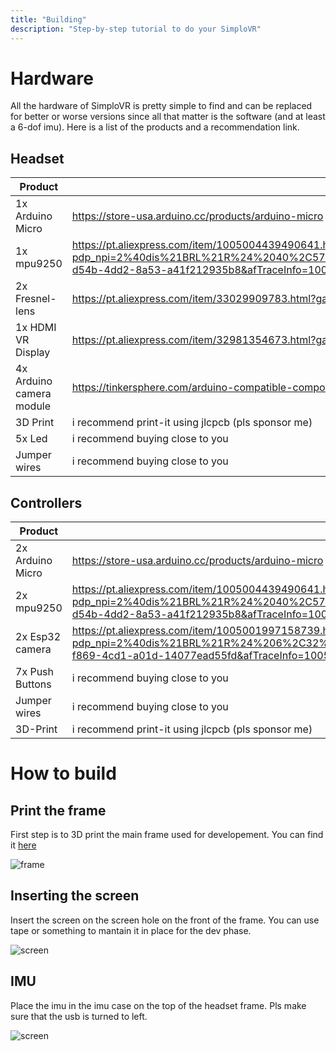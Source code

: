 ---
title: "Building"
description: "Step-by-step tutorial to do your SimploVR"
---

# Hardware

All the hardware of SimploVR is pretty simple to find and can be replaced for better or worse versions since all that matter is the software (and at least a 6-dof imu). Here is a list of the products and a recommendation link.

## Headset

| Product         | Supplier/Link                         |
| --------------- | ------------------------------------- |
| 1x Arduino Micro | https://store-usa.arduino.cc/products/arduino-micro |
| 1x mpu9250 | https://pt.aliexpress.com/item/1005004439490641.html?pdp_npi=2%40dis%21BRL%21R%24%2040%2C57%21R%24%2038%2C94%21%21%21%21%21%402101d1b616734837560467175eee53%2112000029185573027%21btf&_t=pvid%3A3bc2cc48-d54b-4dd2-8a53-a41f212935b8&afTraceInfo=1005004439490641__pc__pcBridgePPC__xxxxxx__1673483756&spm=a2g0o.ppclist.product.mainProduct&gatewayAdapt=glo2bra |
| 2x Fresnel-lens | https://pt.aliexpress.com/item/33029909783.html?gatewayAdapt=glo2bra |
| 1x HDMI VR Display | https://pt.aliexpress.com/item/32981354673.html?gatewayAdapt=glo2bra |
| 4x Arduino camera module | https://tinkersphere.com/arduino-compatible-components/944-ov7670-vga-camera-module-for-arduino.html |
| 3D Print | i recommend print-it using jlcpcb (pls sponsor me) |
| 5x Led | i recommend buying close to you |
| Jumper wires | i recommend buying close to you |

## Controllers

| Product         | Supplier/Link                         |
| --------------- | ------------------------------------- |
| 2x Arduino Micro | https://store-usa.arduino.cc/products/arduino-micro | $77.02 |
| 2x mpu9250 | https://pt.aliexpress.com/item/1005004439490641.html?pdp_npi=2%40dis%21BRL%21R%24%2040%2C57%21R%24%2038%2C94%21%21%21%21%21%402101d1b616734837560467175eee53%2112000029185573027%21btf&_t=pvid%3A3bc2cc48-d54b-4dd2-8a53-a41f212935b8&afTraceInfo=1005004439490641__pc__pcBridgePPC__xxxxxx__1673483756&spm=a2g0o.ppclist.product.mainProduct&gatewayAdapt=glo2bra |
| 2x Esp32 camera | https://pt.aliexpress.com/item/1005001997158739.html?pdp_npi=2%40dis%21BRL%21R%24%206%2C32%21R%24%204%2C47%21%21%21%21%21%402101c84a16741609460532145e25ba%2112000018358549846%21btf&_t=pvid%3A6bdade96-f869-4cd1-a01d-14077ead55fd&afTraceInfo=1005001997158739__pc__pcBridgePPC__xxxxxx__1674160946&spm=a2g0o.ppclist.product.mainProduct&gatewayAdapt=glo2bra |
| 7x Push Buttons | i recommend buying close to you |
| Jumper wires | i recommend buying close to you |
| 3D-Print | i recommend print-it using jlcpcb (pls sponsor me) |

# How to build

## Print the frame

First step is to 3D print the main frame used for developement. You can find it [here](https://github.com/simplo-vr/SimploVR/hardware/3d/)

![frame](/images/conversion.png)

## Inserting the screen

Insert the screen on the screen hole on the front of the frame. You can use tape or something to mantain it in place for the dev phase.

![screen](/images/conversion.png)

## IMU

Place the imu in the imu case on the top of the headset frame. Pls make sure that the usb is turned to left.

![screen](/images/conversion.png)